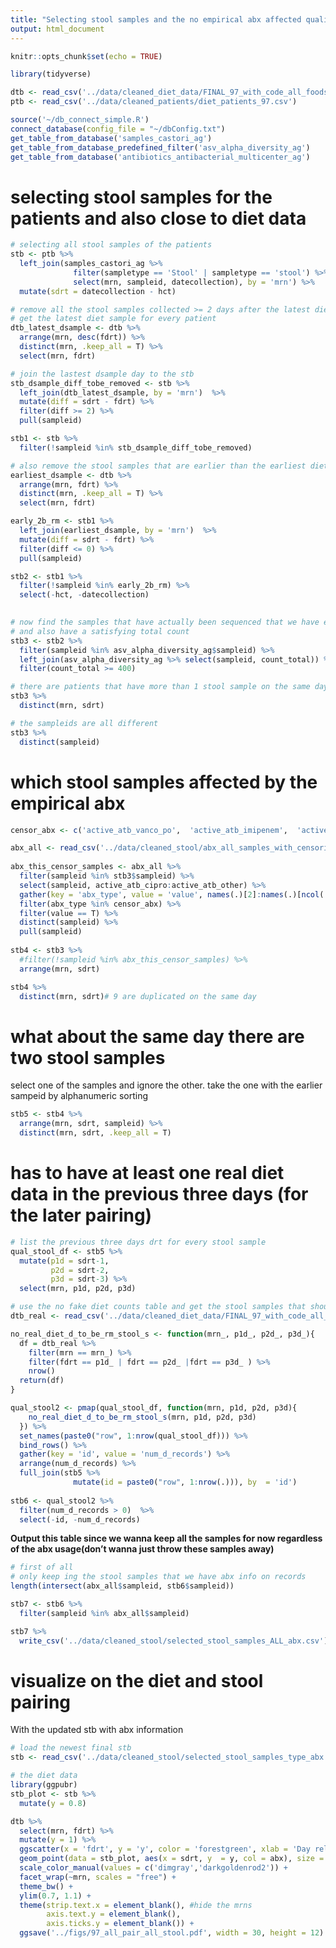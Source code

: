 ```yaml
---
title: "Selecting stool samples and the no empirical abx affected qualified stool samples"
output: html_document
---
```


```r
knitr::opts_chunk$set(echo = TRUE)
```

```r
library(tidyverse) 
```

```r
dtb <- read_csv('../data/cleaned_diet_data/FINAL_97_with_code_all_foods_drt_with_enteralTPN.csv')
ptb <- read_csv('../data/cleaned_patients/diet_patients_97.csv')

source('~/db_connect_simple.R')
connect_database(config_file = "~/dbConfig.txt")
get_table_from_database('samples_castori_ag')
get_table_from_database_predefined_filter('asv_alpha_diversity_ag')
get_table_from_database('antibiotics_antibacterial_multicenter_ag')
```

# selecting stool samples for the patients and also close to diet data

```r
# selecting all stool samples of the patients
stb <- ptb %>% 
  left_join(samples_castori_ag %>% 
              filter(sampletype == 'Stool' | sampletype == 'stool') %>% 
              select(mrn, sampleid, datecollection), by = 'mrn') %>% 
  mutate(sdrt = datecollection - hct)
```

```r
# remove all the stool samples collected >= 2 days after the latest diet sample for every patient
# get the latest diet sample for every patient
dtb_latest_dsample <- dtb %>% 
  arrange(mrn, desc(fdrt)) %>% 
  distinct(mrn, .keep_all = T) %>% 
  select(mrn, fdrt)  

# join the lastest dsample day to the stb 
stb_dsample_diff_tobe_removed <- stb %>% 
  left_join(dtb_latest_dsample, by = 'mrn')  %>% 
  mutate(diff = sdrt - fdrt) %>% 
  filter(diff >= 2) %>% 
  pull(sampleid)

stb1 <- stb %>% 
  filter(!sampleid %in% stb_dsample_diff_tobe_removed)

# also remove the stool samples that are earlier than the earliest diet sample for each patient
earliest_dsample <- dtb %>% 
  arrange(mrn, fdrt) %>% 
  distinct(mrn, .keep_all = T) %>% 
  select(mrn, fdrt)

early_2b_rm <- stb1 %>% 
  left_join(earliest_dsample, by = 'mrn')  %>% 
  mutate(diff = sdrt - fdrt) %>% 
  filter(diff <= 0) %>% 
  pull(sampleid)

stb2 <- stb1 %>% 
  filter(!sampleid %in% early_2b_rm) %>% 
  select(-hct, -datecollection)
 
```

```r
# now find the samples that have actually been sequenced that we have entry in the alpha div table
# and also have a satisfying total count
stb3 <- stb2 %>% 
  filter(sampleid %in% asv_alpha_diversity_ag$sampleid) %>%
  left_join(asv_alpha_diversity_ag %>% select(sampleid, count_total)) %>% 
  filter(count_total >= 400)

# there are patients that have more than 1 stool sample on the same day
stb3 %>% 
  distinct(mrn, sdrt)

# the sampleids are all different
stb3 %>% 
  distinct(sampleid)
```

# which stool samples affected by the empirical abx

```r
censor_abx <- c('active_atb_vanco_po',	'active_atb_imipenem',	'active_atb_meropenem',	'active_atb_ertapenem',		'active_atb_cefepime',		'active_atb_linezolid',	'active_atb_metro',	'active_atb_piptazo')

abx_all <- read_csv('../data/cleaned_stool/abx_all_samples_with_censoring_info.csv')
  
abx_this_censor_samples <- abx_all %>% 
  filter(sampleid %in% stb3$sampleid) %>% 
  select(sampleid, active_atb_cipro:active_atb_other) %>% 
  gather(key = 'abx_type', value = 'value', names(.)[2]:names(.)[ncol(.)]) %>% 
  filter(abx_type %in% censor_abx) %>% 
  filter(value == T) %>% 
  distinct(sampleid) %>% 
  pull(sampleid)
 
stb4 <- stb3 %>% 
  #filter(!sampleid %in% abx_this_censor_samples) %>% 
  arrange(mrn, sdrt)

stb4 %>% 
  distinct(mrn, sdrt)# 9 are duplicated on the same day
```

# what about the same day there are two stool samples

select one of the samples and ignore the other. take the one with the earlier sampeid by alphanumeric sorting

```r
stb5 <- stb4 %>% 
  arrange(mrn, sdrt, sampleid) %>% 
  distinct(mrn, sdrt, .keep_all = T)
```

# has to have at least one real diet data in the previous three days (for the later pairing)

```r
# list the previous three days drt for every stool sample 
qual_stool_df <- stb5 %>% 
  mutate(p1d = sdrt-1,
         p2d = sdrt-2, 
         p3d = sdrt-3) %>% 
  select(mrn, p1d, p2d, p3d)

# use the no fake diet counts table and get the stool samples that should be removed -- not even one day
dtb_real <- read_csv('../data/cleaned_diet_data/FINAL_97_with_code_all_foods_drt_W_EN.csv')

no_real_diet_d_to_be_rm_stool_s <- function(mrn_, p1d_, p2d_, p3d_){
  df = dtb_real %>% 
    filter(mrn == mrn_) %>% 
    filter(fdrt == p1d_ | fdrt == p2d_ |fdrt == p3d_ ) %>% 
    nrow()
  return(df)
}

qual_stool2 <- pmap(qual_stool_df, function(mrn, p1d, p2d, p3d){
    no_real_diet_d_to_be_rm_stool_s(mrn, p1d, p2d, p3d)
  }) %>% 
  set_names(paste0("row", 1:nrow(qual_stool_df))) %>% 
  bind_rows() %>% 
  gather(key = 'id', value = 'num_d_records') %>% 
  arrange(num_d_records) %>% 
  full_join(stb5 %>% 
              mutate(id = paste0("row", 1:nrow(.))), by  = 'id')
  
stb6 <- qual_stool2 %>% 
  filter(num_d_records > 0)  %>%   
  select(-id, -num_d_records)
```
 
**Output this table since we wanna keep all the samples for now regardless of the abx usage(don't wanna just throw these samples away)** 

```r
# first of all 
# only keep ing the stool samples that we have abx info on records
length(intersect(abx_all$sampleid, stb6$sampleid))

stb7 <- stb6 %>% 
  filter(sampleid %in% abx_all$sampleid)
```

 
```r
stb7 %>% 
  write_csv('../data/cleaned_stool/selected_stool_samples_ALL_abx.csv')
```
 
#########################################################################################################

# visualize on the diet and stool pairing

With the updated stb with abx information

```r
# load the newest final stb 
stb <- read_csv('../data/cleaned_stool/selected_stool_samples_type_abx.csv')
```


```r
# the diet data
library(ggpubr)
stb_plot <- stb %>% 
  mutate(y = 0.8) 

dtb %>% 
  select(mrn, fdrt) %>% 
  mutate(y = 1) %>% 
  ggscatter(x = 'fdrt', y = 'y', color = 'forestgreen', xlab = 'Day relative to transplant', ylab = '') +
  geom_point(data = stb_plot, aes(x = sdrt, y  = y, col = abx), size = 1.2) +
  scale_color_manual(values = c('dimgray','darkgoldenrod2')) +
  facet_wrap(~mrn, scales = "free") +  
  theme_bw() +
  ylim(0.7, 1.1) +
  theme(strip.text.x = element_blank(), #hide the mrns
        axis.text.y = element_blank(),
        axis.ticks.y = element_blank()) +
  ggsave('../figs/97_all_pair_all_stool.pdf', width = 30, height = 12)
```
